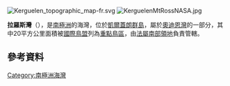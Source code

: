 {{coord|49|35|S|69|25|E|region:FR-TF|display=title}}

[[Image:Kerguelen_topographic_map-fr.svg|thumb]]
[[Image:KerguelenMtRossNASA.jpg|thumb]]

'''拉羅斯灣'''（{{lang-fr|Baie Larose}}），是[[南極洲|南極洲]]的海灣，位於[[凱爾蓋朗群島|凱爾蓋朗群島]]，屬於[[奧迪恩灣|奧迪恩灣]]的一部分，其中20平方公里面積被[[國際鳥盟|國際鳥盟]]列為[[重點鳥區|重點鳥區]]，由[[法屬南部領地|法屬南部領地]]負責管轄。

==參考資料==
{{usgs-gazetteer}}

{{法属南部领地的重点鸟区}}
{{Antarctica-geo-stub}}
[[Category:南極洲海灣|Category:南極洲海灣]]